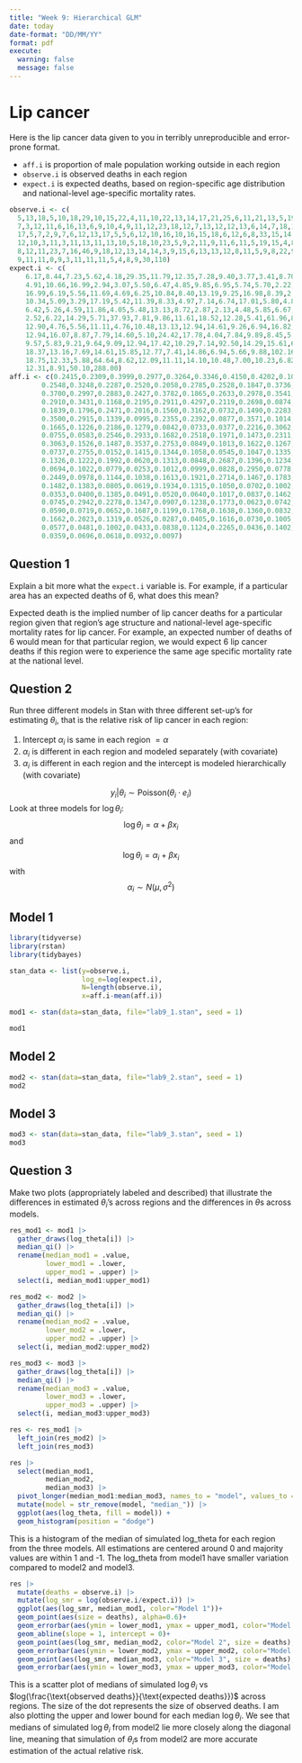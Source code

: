 ```yaml
---
title: "Week 9: Hierarchical GLM"
date: today
date-format: "DD/MM/YY"
format: pdf
execute: 
  warning: false
  message: false
---
```


# Lip cancer

Here is the lip cancer data given to you in terribly unreproducible and error-prone format. 

- `aff.i` is proportion of male population working outside in each region
- `observe.i` is observed deaths in each region
- `expect.i` is expected deaths, based on region-specific age distribution and national-level age-specific mortality rates. 

```r
observe.i <- c(
  5,13,18,5,10,18,29,10,15,22,4,11,10,22,13,14,17,21,25,6,11,21,13,5,19,18,14,17,3,10,
  7,3,12,11,6,16,13,6,9,10,4,9,11,12,23,18,12,7,13,12,12,13,6,14,7,18,13,9,6,8,7,6,16,4,6,12,5,5,
  17,5,7,2,9,7,6,12,13,17,5,5,6,12,10,16,10,16,15,18,6,12,6,8,33,15,14,18,25,14,2,73,13,14,6,20,8,
  12,10,3,11,3,11,13,11,13,10,5,18,10,23,5,9,2,11,9,11,6,11,5,19,15,4,8,9,6,4,4,2,12,12,11,9,7,7,
  8,12,11,23,7,16,46,9,18,12,13,14,14,3,9,15,6,13,13,12,8,11,5,9,8,22,9,2,10,6,10,12,9,11,32,5,11,
  9,11,11,0,9,3,11,11,11,5,4,8,9,30,110)
expect.i <- c(
    6.17,8.44,7.23,5.62,4.18,29.35,11.79,12.35,7.28,9.40,3.77,3.41,8.70,9.57,8.18,4.35,
    4.91,10.66,16.99,2.94,3.07,5.50,6.47,4.85,9.85,6.95,5.74,5.70,2.22,3.46,4.40,4.05,5.74,6.36,5.13,
    16.99,6.19,5.56,11.69,4.69,6.25,10.84,8.40,13.19,9.25,16.98,8.39,2.86,9.70,12.12,12.94,9.77,
    10.34,5.09,3.29,17.19,5.42,11.39,8.33,4.97,7.14,6.74,17.01,5.80,4.84,12.00,4.50,4.39,16.35,6.02,
    6.42,5.26,4.59,11.86,4.05,5.48,13.13,8.72,2.87,2.13,4.48,5.85,6.67,6.11,5.78,12.31,10.56,10.23,
    2.52,6.22,14.29,5.71,37.93,7.81,9.86,11.61,18.52,12.28,5.41,61.96,8.55,12.07,4.29,19.42,8.25,
    12.90,4.76,5.56,11.11,4.76,10.48,13.13,12.94,14.61,9.26,6.94,16.82,33.49,20.91,5.32,6.77,8.70,
    12.94,16.07,8.87,7.79,14.60,5.10,24.42,17.78,4.04,7.84,9.89,8.45,5.06,4.49,6.25,9.16,12.37,8.40,
    9.57,5.83,9.21,9.64,9.09,12.94,17.42,10.29,7.14,92.50,14.29,15.61,6.00,8.55,15.22,18.42,5.77,
    18.37,13.16,7.69,14.61,15.85,12.77,7.41,14.86,6.94,5.66,9.88,102.16,7.63,5.13,7.58,8.00,12.82,
    18.75,12.33,5.88,64.64,8.62,12.09,11.11,14.10,10.48,7.00,10.23,6.82,15.71,9.65,8.59,8.33,6.06,
    12.31,8.91,50.10,288.00)
aff.i <- c(0.2415,0.2309,0.3999,0.2977,0.3264,0.3346,0.4150,0.4202,0.1023,0.1752,
        0.2548,0.3248,0.2287,0.2520,0.2058,0.2785,0.2528,0.1847,0.3736,0.2411,
        0.3700,0.2997,0.2883,0.2427,0.3782,0.1865,0.2633,0.2978,0.3541,0.4176,
        0.2910,0.3431,0.1168,0.2195,0.2911,0.4297,0.2119,0.2698,0.0874,0.3204,
        0.1839,0.1796,0.2471,0.2016,0.1560,0.3162,0.0732,0.1490,0.2283,0.1187,
        0.3500,0.2915,0.1339,0.0995,0.2355,0.2392,0.0877,0.3571,0.1014,0.0363,
        0.1665,0.1226,0.2186,0.1279,0.0842,0.0733,0.0377,0.2216,0.3062,0.0310,
        0.0755,0.0583,0.2546,0.2933,0.1682,0.2518,0.1971,0.1473,0.2311,0.2471,
        0.3063,0.1526,0.1487,0.3537,0.2753,0.0849,0.1013,0.1622,0.1267,0.2376,
        0.0737,0.2755,0.0152,0.1415,0.1344,0.1058,0.0545,0.1047,0.1335,0.3134,
        0.1326,0.1222,0.1992,0.0620,0.1313,0.0848,0.2687,0.1396,0.1234,0.0997,
        0.0694,0.1022,0.0779,0.0253,0.1012,0.0999,0.0828,0.2950,0.0778,0.1388,
        0.2449,0.0978,0.1144,0.1038,0.1613,0.1921,0.2714,0.1467,0.1783,0.1790,
        0.1482,0.1383,0.0805,0.0619,0.1934,0.1315,0.1050,0.0702,0.1002,0.1445,
        0.0353,0.0400,0.1385,0.0491,0.0520,0.0640,0.1017,0.0837,0.1462,0.0958,
        0.0745,0.2942,0.2278,0.1347,0.0907,0.1238,0.1773,0.0623,0.0742,0.1003,
        0.0590,0.0719,0.0652,0.1687,0.1199,0.1768,0.1638,0.1360,0.0832,0.2174,
        0.1662,0.2023,0.1319,0.0526,0.0287,0.0405,0.1616,0.0730,0.1005,0.0743,
        0.0577,0.0481,0.1002,0.0433,0.0838,0.1124,0.2265,0.0436,0.1402,0.0313,
        0.0359,0.0696,0.0618,0.0932,0.0097)
```


## Question 1

Explain a bit more what the `expect.i` variable is. For example, if a particular area has an expected deaths of 6, what does this mean?

Expected death is the implied number of lip cancer deaths for a particular region given that region's age structure and national-level age-specific mortality rates for lip cancer. For example, an expected number of deaths of 6 would mean for that particular region, we would expect 6 lip cancer deaths if this region were to experience the same age specific mortality rate at the national level.

## Question 2

Run three different models in Stan with three different set-up's for estimating $\theta_i$, that is the relative risk of lip cancer in each region:

1. Intercept $\alpha_i$ is same in each region $= \alpha$ 
2. $\alpha_i$ is different in each region and modeled separately (with covariate)
3. $\alpha_i$ is different in each region and the intercept is modeled hierarchically (with covariate)

$$
y_i|\theta_i \sim \text{Poisson}(\theta_i \cdot e_i)
$$
Look at three models for $\log \theta_i$:
$$
\log \theta_i=\alpha+\beta x_i
$$
and
$$
\log \theta_i=\alpha_i+\beta x_i
$$
with 
$$
\alpha_i \sim N(\mu, \sigma^2)
$$

## Model 1
```r
library(tidyverse)
library(rstan)
library(tidybayes)

stan_data <- list(y=observe.i,
                  log_e=log(expect.i),
                  N=length(observe.i),
                  x=aff.i-mean(aff.i))

mod1 <- stan(data=stan_data, file="lab9_1.stan", seed = 1)
```
```r
mod1
```

## Model 2
```r
mod2 <- stan(data=stan_data, file="lab9_2.stan", seed = 1)
mod2
```

## Model 3
```r
mod3 <- stan(data=stan_data, file="lab9_3.stan", seed = 1)
mod3
```

## Question 3

Make two plots (appropriately labeled and described) that illustrate the differences in estimated $\theta_i$'s across regions and the differences in $\theta$s across models. 

```r
res_mod1 <- mod1 |>
  gather_draws(log_theta[i]) |>
  median_qi() |>
  rename(median_mod1 = .value,
         lower_mod1 = .lower,
         upper_mod1 = .upper) |>
  select(i, median_mod1:upper_mod1)

res_mod2 <- mod2 |>
  gather_draws(log_theta[i]) |>
  median_qi() |>
  rename(median_mod2 = .value,
         lower_mod2 = .lower,
         upper_mod2 = .upper) |>
  select(i, median_mod2:upper_mod2)

res_mod3 <- mod3 |>
  gather_draws(log_theta[i]) |>
  median_qi() |>
  rename(median_mod3 = .value,
         lower_mod3 = .lower,
         upper_mod3 = .upper) |>
  select(i, median_mod3:upper_mod3)

res <- res_mod1 |>
  left_join(res_mod2) |>
  left_join(res_mod3)
```
```r
res |>
  select(median_mod1,
         median_mod2,
         median_mod3) |>
  pivot_longer(median_mod1:median_mod3, names_to = "model", values_to = "log_theta") |>
  mutate(model = str_remove(model, "median_")) |>
  ggplot(aes(log_theta, fill = model)) +
  geom_histogram(position = "dodge")
```
This is a histogram of the median of simulated log_theta for each region from the three models. All estimations are centered around 0 and majority values are within 1 and -1. The log_theta from model1 have smaller variation compared to model2 and model3.
```r
res |>
  mutate(deaths = observe.i) |>
  mutate(log_smr = log(observe.i/expect.i)) |>
  ggplot(aes(log_smr, median_mod1, color="Model 1"))+
  geom_point(aes(size = deaths), alpha=0.6)+
  geom_errorbar(aes(ymin = lower_mod1, ymax = upper_mod1, color="Model 1"), alpha=0.6)+
  geom_abline(slope = 1, intercept = 0)+
  geom_point(aes(log_smr, median_mod2, color="Model 2", size = deaths), alpha=0.6)+
  geom_errorbar(aes(ymin = lower_mod2, ymax = upper_mod2, color="Model 2"), alpha=0.6)+
  geom_point(aes(log_smr, median_mod3, color="Model 3", size = deaths), alpha=0.6)+
  geom_errorbar(aes(ymin = lower_mod3, ymax = upper_mod3, color="Model 3"))
```
This is a scatter plot of medians of simulated $\log \theta_i$ vs $log(\frac{\text{observed deaths}}{\text{expected deaths}})$ across regions. The size of the dot represents the size of observed deaths. I am also plotting the upper and lower bound for each median $\log \theta_i$. We see that medians of simulated $\log \theta_i$ from model2 lie more closely along the diagonal line, meaning that simulation of $\theta_i$s from model2 are more accurate estimation of the actual relative risk. 